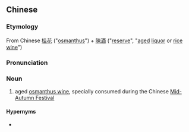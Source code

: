 {{also|桂花陈酒}}
==Chinese==
{{zh-forms|s=桂花陈酒|type=22}}

===Etymology===
From Chinese [[桂花]] ("[[osmanthus]]") + [[陳酒]] ("[[reserve]]", "[[aged]] [[liquor]] or [[rice wine]]")

===Pronunciation===
{{zh-pron
|m=guìhuā chénjiǔ
|cat=n
}}

===Noun===
{{zh-noun}}

# aged [[osmanthus wine]], specially consumed during the Chinese [[Mid-Autumn Festival]]

====Hypernyms====
* {{zh-l|桂花酒}}